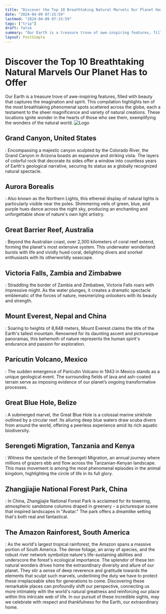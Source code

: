 ```yaml
---
title: "Discover the Top 10 Breathtaking Natural Marvels Our Planet Has to Offer"
date: "2024-04-09 07:15:59"
lastmod: "2024-04-09 07:15:59"
tags: ["trip"]
draft: false
summary: "Our Earth is a treasure trove of awe-inspiring features, filled with beauty that captures the imagination and spirit. This compilation highlights ten of the most breathtaking phenomenal spots scattered across the globe, each a testament to the sheer magnificence and variety of natural creations. These locations ignite wonder in the hearts of those who see them, exemplifying the wonders of the natural world."
layout: PostSimple
---
```

# Discover the Top 10 Breathtaking Natural Marvels Our Planet Has to Offer
Our Earth is a treasure trove of awe-inspiring features, filled with beauty that captures the imagination and spirit. This compilation highlights ten of the most breathtaking phenomenal spots scattered across the globe, each a testament to the sheer magnificence and variety of natural creations. These locations ignite wonder in the hearts of those who see them, exemplifying the wonders of the natural world.
<img alt="Logo" class="lazyImg" data-src="https://cdn.seniorsselection.com/src_image/1306b65f4d1fd3f9750adf56799ab72f.webp" src="/statics/image/loading.webp"/>
## Grand Canyon, United States
:
Encompassing a majestic canyon sculpted by the Colorado River, the Grand Canyon in Arizona boasts an expansive and striking vista. The layers of colorful rock that decorate its sides offer a window into countless years of Earth's geological narrative, securing its status as a globally recognized natural spectacle.
## Aurora Borealis
:
Also known as the Northern Lights, this ethereal display of natural lights is particularly visible near the poles. Shimmering veils of green, blue, and purple hues dance across the night sky, producing an enchanting and unforgettable show of nature's own light artistry.
## Great Barrier Reef, Australia
:
Beyond the Australian coast, over 2,300 kilometers of coral reef extend, forming the planet's most extensive system. This underwater wonderland bursts with life and vividly hued coral, delighting divers and snorkel enthusiasts with its otherworldly seascape.
## Victoria Falls, Zambia and Zimbabwe
:
Straddling the border of Zambia and Zimbabwe, Victoria Falls roars with impressive might. As the water plunges, it creates a dramatic spectacle emblematic of the forces of nature, mesmerizing onlookers with its beauty and strength.
## Mount Everest, Nepal and China
:
Soaring to heights of 8,848 meters, Mount Everest claims the title of the Earth's tallest mountain. Renowned for its daunting ascent and picturesque panoramas, this behemoth of nature represents the human spirit's endurance and passion for exploration.
## Parícutin Volcano, Mexico
:
The sudden emergence of Parícutin Volcano in 1943 in Mexico stands as a unique geological event. The surrounding fields of lava and ash-coated terrain serve as imposing evidence of our planet’s ongoing transformative processes.
## Great Blue Hole, Belize
:
A submerged marvel, the Great Blue Hole is a colossal marine sinkhole outlined by a circular reef. Its alluring deep blue waters draw scuba divers from around the world, offering a peerless experience amid its rich aquatic biodiversity.
## Serengeti Migration, Tanzania and Kenya
:
Witness the spectacle of the Serengeti Migration, an annual journey where millions of grazers ebb and flow across the Tanzanian-Kenyan landscape. This mass movement is among the most phenomenal episodes in the animal kingdom, highlighting the circle of life in its full glory.
## Zhangjiajie National Forest Park, China
:
In China, Zhangjiajie National Forest Park is acclaimed for its towering, atmospheric sandstone columns draped in greenery – a picturesque scene that inspired landscapes in "Avatar." The park offers a dreamlike setting that's both real and fantastical.
## The Amazon Rainforest, South America
:
As the world's largest tropical rainforest, the Amazon spans a massive portion of South America. The dense foliage, an array of species, and the robust river network symbolize nature's life-sustaining abilities and underscore the forest's ecological importance.
The splendor of these ten natural wonders drives home the extraordinary diversity and allure of our planet. They stir a sense of deep reverence and gratitude towards the elements that sculpt such marvels, underlining the duty we have to protect these irreplaceable sites for generations to come. Discovering these remarkable places can profoundly shift our perspective, connecting us more intimately with the world's natural greatness and reinforcing our place within this intricate web of life. In our pursuit of these incredible sights, may we celebrate with respect and thankfulness for the Earth, our extraordinary home.
        